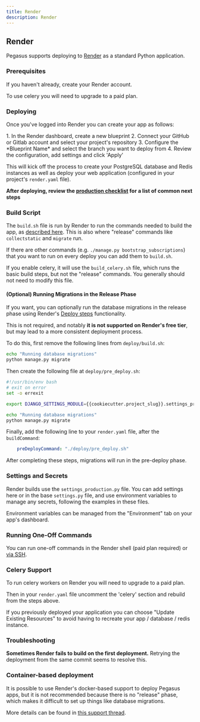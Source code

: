 ```yaml
---
title: Render
description: Render
---
```



## Render

Pegasus supports deploying to [Render](https://render.com/) as a standard Python application.

### Prerequisites

If you haven't already, create your Render account.

To use celery you will need to upgrade to a paid plan.

### Deploying

Once you've logged into Render you can create your app as follows:

<Steps>
1. In the Render dashboard, create a new blueprint
2. Connect your GitHub or Gitlab account and select your project's repository
3. Configure the *Blueprint Name* and select the branch you want to deploy from
4. Review the configuration, add settings and click 'Apply'
</Steps>

This will kick off the process to create your PostgreSQL database and Redis instances as well
as deploy your web application (configured in your project's `render.yaml` file).

**After deploying, review the [production checklist](/deployment/production-checklist) for a list
of common next steps**

### Build Script

The `build.sh` file is run by Render to run the commands needed to build the app,
as [described here](https://render.com/docs/deploy-django#create-a-build-script).
This is also where "release" commands like `collectstatic` and `migrate` run.

If there are other commands (e.g. `./manage.py bootstrap_subscriptions`)
that you want to run on every deploy you can add them to `build.sh`.

If you enable celery, it will use the `build_celery.sh` file, which runs the basic build steps,
but not the "release" commands.
You generally should not need to modify this file.

#### (Optional) Running Migrations in the Release Phase

If you want, you can optionally run the database migrations in the release phase using
Render's [Deploy steps](https://render.com/docs/deploys#deploy-steps) functionality.

This is not required, and notably **it is not supported on Render's free tier**,
but may lead to a more consistent deployment process.

To do this, first remove the following lines from `deploy/build.sh`:

```bash
echo "Running database migrations"
python manage.py migrate
```

Then create the following file at `deploy/pre_deploy.sh`:

```bash
#!/usr/bin/env bash
# exit on error
set -o errexit

export DJANGO_SETTINGS_MODULE={{cookiecutter.project_slug}}.settings_production

echo "Running database migrations"
python manage.py migrate
```

Finally, add the following line to your `render.yaml` file, after the `buildCommand`:

```yaml
    preDeployCommand: "./deploy/pre_deploy.sh"
```

After completing these steps, migrations will run in the pre-deploy phase.

### Settings and Secrets

Render builds use the `settings_production.py` file.
You can add settings here or in the base `settings.py` file, and use environment variables to manage any secrets,
following the examples in these files.

Environment variables can be managed from the "Environment" tab on your app's dashboard.

### Running One-Off Commands 

You can run one-off commands in the Render shell (paid plan required) or [via SSH](https://render.com/docs/ssh).

### Celery Support

To run celery workers on Render you will need to upgrade to a paid plan.

Then in your `render.yaml` file uncomment the 'celery' section and rebuild from the steps above.

If you previously deployed your application you can choose "Update Existing Resources" to avoid having
to recreate your app / database / redis instance.

### Troubleshooting

**Sometimes Render fails to build on the first deployment.**
Retrying the deployment from the same commit seems to resolve this.


### Container-based deployment

It is possible to use Render's docker-based support to deploy Pegasus apps, but it is not recommended
because there is no "release" phase, which makes it difficult to set up things like database migrations.

More details can be found in [this support thread](https://community.render.com/t/release-command-for-db-migrations/247/7).
